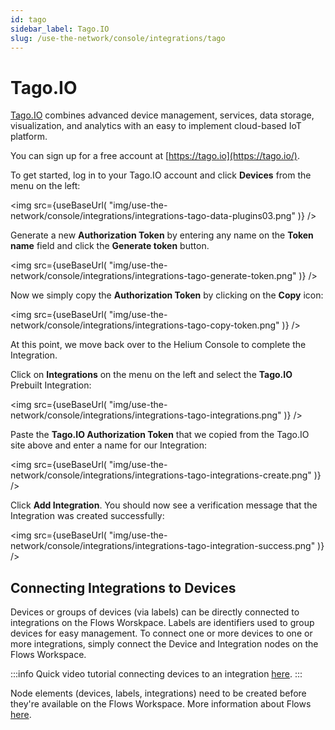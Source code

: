 ```yaml
---
id: tago
sidebar_label: Tago.IO
slug: /use-the-network/console/integrations/tago
---
```


# Tago.IO


[Tago.IO](https://tago.io/) combines advanced device management, services, data
storage, visualization, and analytics with an easy to implement cloud-based IoT
platform.

You can sign up for a free account at [https://tago.io](https://tago.io/).

To get started, log in to your Tago.IO account and click **Devices** from the
menu on the left:

<img
  src={useBaseUrl(
    "img/use-the-network/console/integrations/integrations-tago-data-plugins03.png"
  )}
/>

Generate a new **Authorization Token** by entering any name on the **Token
name** field and click the **Generate token** button.

<img
  src={useBaseUrl(
    "img/use-the-network/console/integrations/integrations-tago-generate-token.png"
  )}
/>

Now we simply copy the **Authorization Token** by clicking on the **Copy** icon:

<img
  src={useBaseUrl(
    "img/use-the-network/console/integrations/integrations-tago-copy-token.png"
  )}
/>

At this point, we move back over to the Helium Console to complete the
Integration.

Click on **Integrations** on the menu on the left and select the **Tago.IO**
Prebuilt Integration:

<img
  src={useBaseUrl(
    "img/use-the-network/console/integrations/integrations-tago-integrations.png"
  )}
/>

Paste the **Tago.IO Authorization Token** that we copied from the Tago.IO site
above and enter a name for our Integration:

<img
  src={useBaseUrl(
    "img/use-the-network/console/integrations/integrations-tago-integrations-create.png"
  )}
/>

Click **Add Integration**. You should now see a verification message that the
Integration was created successfully:

<img
  src={useBaseUrl(
    "img/use-the-network/console/integrations/integrations-tago-integration-success.png"
  )}
/>

## Connecting Integrations to Devices

Devices or groups of devices (via labels) can be directly connected to
integrations on the Flows Worskpace. Labels are identifiers used to group
devices for easy management. To connect one or more devices to one or more
integrations, simply connect the Device and Integration nodes on the Flows
Workspace.

:::info Quick video tutorial connecting devices to an integration
[here](https://www.youtube.com/watch?v=lnERw1f7TGE). :::

Node elements (devices, labels, integrations) need to be created before they're
available on the Flows Workspace. More information about Flows
[here](https://docs.helium.com/use-the-network/console/flows/).
